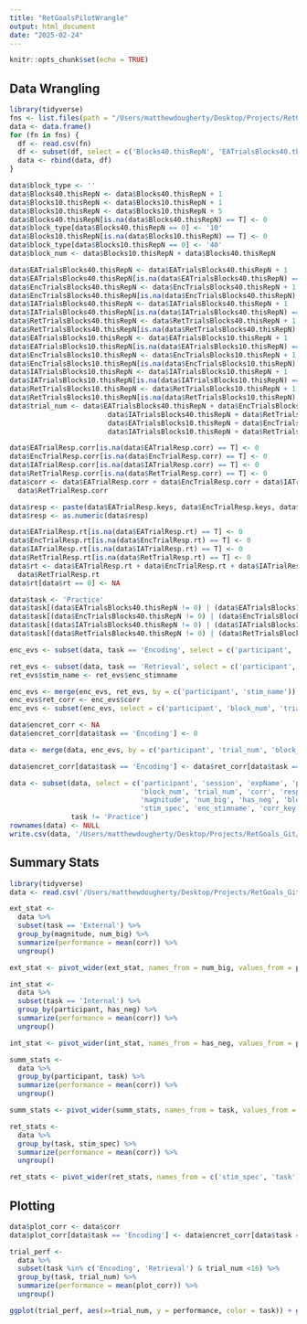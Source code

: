 ```yaml
---
title: "RetGoalsPilotWrangle"
output: html_document
date: "2025-02-24"
---
```


```r
knitr::opts_chunk$set(echo = TRUE)
```

## Data Wrangling

```r
library(tidyverse)
fns <- list.files(path = "/Users/matthewdougherty/Desktop/Projects/RetGoals_Git/Piloting/data", pattern = "\\_001.csv$", full.names = TRUE)
data <- data.frame()
for (fn in fns) {
  df <- read.csv(fn)
  df <- subset(df, select = c('Blocks40.thisRepN', 'EATrialsBlocks40.thisRepN', 'EncTrialsBlocks40.thisRepN', 'IATrialsBlocks40.thisRepN', 'RetTrialsBlocks40.thisRepN', 'Blocks10.thisRepN', 'EATrialsBlocks10.thisRepN', 'EncTrialsBlocks10.thisRepN', 'IATrialsBlocks10.thisRepN', 'RetTrialsBlocks10.thisRepN', 'corr_key', 'stim_name', 'magnitude', 'stim_spec', 'num_big', 'has_neg', 'EATrialResp.keys', 'EATrialResp.corr', 'EATrialResp.rt', 'has_neg', 'IATrialResp.keys', 'IATrialResp.corr', 'IATrialResp.rt', 'EncTrialResp.keys', 'EncTrialResp.corr', 'EncTrialResp.rt', 'enc_stimname', 'RetTrialResp.keys', 'RetTrialResp.corr', 'RetTrialResp.rt', 'participant', 'session', 'expName', 'psychopyVersion'))
  data <- rbind(data, df)
}
```

```r
data$block_type <- ''
data$Blocks40.thisRepN <- data$Blocks40.thisRepN + 1
data$Blocks10.thisRepN <- data$Blocks10.thisRepN + 1
data$Blocks10.thisRepN <- data$Blocks10.thisRepN + 5
data$Blocks40.thisRepN[is.na(data$Blocks40.thisRepN) == T] <- 0
data$block_type[data$Blocks40.thisRepN == 0] <- '10'
data$Blocks10.thisRepN[is.na(data$Blocks10.thisRepN) == T] <- 0
data$block_type[data$Blocks10.thisRepN == 0] <- '40'
data$block_num <- data$Blocks10.thisRepN + data$Blocks40.thisRepN

data$EATrialsBlocks40.thisRepN <- data$EATrialsBlocks40.thisRepN + 1
data$EATrialsBlocks40.thisRepN[is.na(data$EATrialsBlocks40.thisRepN) == T] <- 0
data$EncTrialsBlocks40.thisRepN <- data$EncTrialsBlocks40.thisRepN + 1
data$EncTrialsBlocks40.thisRepN[is.na(data$EncTrialsBlocks40.thisRepN) == T] <- 0
data$IATrialsBlocks40.thisRepN <- data$IATrialsBlocks40.thisRepN + 1
data$IATrialsBlocks40.thisRepN[is.na(data$IATrialsBlocks40.thisRepN) == T] <- 0
data$RetTrialsBlocks40.thisRepN <- data$RetTrialsBlocks40.thisRepN + 1
data$RetTrialsBlocks40.thisRepN[is.na(data$RetTrialsBlocks40.thisRepN) == T] <- 0
data$EATrialsBlocks10.thisRepN <- data$EATrialsBlocks10.thisRepN + 1
data$EATrialsBlocks10.thisRepN[is.na(data$EATrialsBlocks10.thisRepN) == T] <- 0
data$EncTrialsBlocks10.thisRepN <- data$EncTrialsBlocks10.thisRepN + 1
data$EncTrialsBlocks10.thisRepN[is.na(data$EncTrialsBlocks10.thisRepN) == T] <- 0
data$IATrialsBlocks10.thisRepN <- data$IATrialsBlocks10.thisRepN + 1
data$IATrialsBlocks10.thisRepN[is.na(data$IATrialsBlocks10.thisRepN) == T] <- 0
data$RetTrialsBlocks10.thisRepN <- data$RetTrialsBlocks10.thisRepN + 1
data$RetTrialsBlocks10.thisRepN[is.na(data$RetTrialsBlocks10.thisRepN) == T] <- 0
data$trial_num <- data$EATrialsBlocks40.thisRepN + data$EncTrialsBlocks40.thisRepN + 
                        data$IATrialsBlocks40.thisRepN + data$RetTrialsBlocks40.thisRepN + 
                        data$EATrialsBlocks10.thisRepN + data$EncTrialsBlocks10.thisRepN + 
                        data$IATrialsBlocks10.thisRepN + data$RetTrialsBlocks10.thisRepN

data$EATrialResp.corr[is.na(data$EATrialResp.corr) == T] <- 0
data$EncTrialResp.corr[is.na(data$EncTrialResp.corr) == T] <- 0
data$IATrialResp.corr[is.na(data$IATrialResp.corr) == T] <- 0
data$RetTrialResp.corr[is.na(data$RetTrialResp.corr) == T] <- 0
data$corr <- data$EATrialResp.corr + data$EncTrialResp.corr + data$IATrialResp.corr +
  data$RetTrialResp.corr

data$resp <- paste(data$EATrialResp.keys, data$EncTrialResp.keys, data$IATrialResp.keys, data$RetTrialResp.keys)
data$resp <- as.numeric(data$resp)

data$EATrialResp.rt[is.na(data$EATrialResp.rt) == T] <- 0
data$EncTrialResp.rt[is.na(data$EncTrialResp.rt) == T] <- 0
data$IATrialResp.rt[is.na(data$IATrialResp.rt) == T] <- 0
data$RetTrialResp.rt[is.na(data$RetTrialResp.rt) == T] <- 0
data$rt <- data$EATrialResp.rt + data$EncTrialResp.rt + data$IATrialResp.rt +
  data$RetTrialResp.rt
data$rt[data$rt == 0] <- NA

data$task <- 'Practice'
data$task[(data$EATrialsBlocks40.thisRepN != 0) | (data$EATrialsBlocks10.thisRepN != 0)] <- 'External'
data$task[(data$EncTrialsBlocks40.thisRepN != 0) | (data$EncTrialsBlocks10.thisRepN != 0)] <- 'Encoding'
data$task[(data$IATrialsBlocks40.thisRepN != 0) | (data$IATrialsBlocks10.thisRepN != 0)] <- 'Internal'
data$task[(data$RetTrialsBlocks40.thisRepN != 0) | (data$RetTrialsBlocks10.thisRepN != 0)] <- 'Retrieval'
```

```r
enc_evs <- subset(data, task == 'Encoding', select = c('participant', 'block_num', 'trial_num', 'stim_name', 'task'))
```

```r
ret_evs <- subset(data, task == 'Retrieval', select = c('participant', 'enc_stimname', 'corr'))
ret_evs$stim_name <- ret_evs$enc_stimname
```

```r
enc_evs <- merge(enc_evs, ret_evs, by = c('participant', 'stim_name'))
enc_evs$ret_corr <- enc_evs$corr
enc_evs <- subset(enc_evs, select = c('participant', 'block_num', 'trial_num', 'stim_name', 'task', 'ret_corr'))
```

```r
data$encret_corr <- NA
data$encret_corr[data$task == 'Encoding'] <- 0
```

```r
data <- merge(data, enc_evs, by = c('participant', 'trial_num', 'block_num', 'stim_name', 'task'), all = T)
```

```r
data$encret_corr[data$task == 'Encoding'] <- data$ret_corr[data$task == 'Encoding']
```

```r
data <- subset(data, select = c('participant', 'session', 'expName', 'psychopyVersion',
                                'block_num', 'trial_num', 'corr', 'resp', 'rt', 'task',
                                'magnitude', 'num_big', 'has_neg', 'block_type', 'stim_name',
                                'stim_spec', 'enc_stimname', 'corr_key', 'encret_corr'),
               task != 'Practice')
rownames(data) <- NULL
write.csv(data, '/Users/matthewdougherty/Desktop/Projects/RetGoals_Git/Piloting/RetGoals_PilotData.csv')
```

## Summary Stats

```r
library(tidyverse)
data <- read.csv('/Users/matthewdougherty/Desktop/Projects/RetGoals_Git/Piloting/RetGoals_PilotData.csv')
```

```r
ext_stat <- 
  data %>% 
  subset(task == 'External') %>% 
  group_by(magnitude, num_big) %>% 
  summarize(performance = mean(corr)) %>% 
  ungroup()

ext_stat <- pivot_wider(ext_stat, names_from = num_big, values_from = performance)
```

```r
int_stat <-
  data %>% 
  subset(task == 'Internal') %>% 
  group_by(participant, has_neg) %>% 
  summarize(performance = mean(corr)) %>% 
  ungroup()

int_stat <- pivot_wider(int_stat, names_from = has_neg, values_from = performance)
```

```r
summ_stats <- 
  data %>% 
  group_by(participant, task) %>% 
  summarize(performance = mean(corr)) %>% 
  ungroup()

summ_stats <- pivot_wider(summ_stats, names_from = task, values_from = performance)
```

```r
ret_stats <-
  data %>%
  group_by(task, stim_spec) %>% 
  summarize(performance = mean(corr)) %>% 
  ungroup()

ret_stats <- pivot_wider(ret_stats, names_from = c('stim_spec', 'task'), values_from = performance)
```

## Plotting

```r
data$plot_corr <- data$corr
data$plot_corr[data$task == 'Encoding'] <- data$encret_corr[data$task == 'Encoding']
```

```r
trial_perf <-
  data %>% 
  subset(task %in% c('Encoding', 'Retrieval') & trial_num <16) %>% 
  group_by(task, trial_num) %>% 
  summarize(performance = mean(plot_corr)) %>% 
  ungroup()
```

```r
ggplot(trial_perf, aes(x=trial_num, y = performance, color = task)) + geom_line()
```
